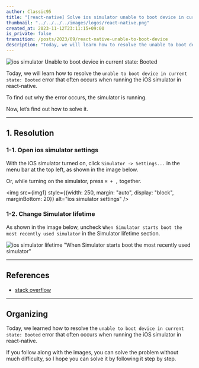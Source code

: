 ```yaml
---
author: Classic95
title: "[react-native] Solve ios simulator unable to boot device in current state: Booted error"
thumbnail: "../../../../images/logos/react-native.png"
created_at: 2023-11-12T23:11:15+09:00
is_private: false
transition: /posts/2023/09/react-native-unable-to-boot-device
description: "Today, we will learn how to resolve the unable to boot device in current state: Booted error that often occurs when running the iOS simulator in react-native."
---
```



![ios simulator Unable to boot device in current state: Booted](../../../../images/2023/09/boot-0.webp)

Today, we will learn how to resolve the `unable to boot device in current state: Booted` error that often occurs when running the iOS simulator in react-native.

To find out why the error occurs, the simulator is running.

Now, let’s find out how to solve it.

---

## 1. Resolution

### 1-1. Open ios simulator settings

With the iOS simulator turned on, click `Simulator -> Settings...` in the menu bar at the top left, as shown in the image below.

Or, while turning on the simulator, press `⌘ + ,` together.

<img src={img1} style={{width: 250, margin: "auto", display: "block", marginBottom: 20}} alt="ios simulator settings" />

### 1-2. Change Simulator lifetime

As shown in the image below, uncheck `When Simulator starts boot the most recently used simulator` in the Simulator lifetime section.

![ios simulator lifetime \"When Simulator starts boot the most recently used simulator\"](../../../../images/2023/09/boot-2.webp)

---

## References

- [stack overflow](https://stackoverflow.com/questions/24135067/unable-to-boot-device-in-current-state-booted/71249396#71249396)

---

## Organizing

Today, we learned how to resolve the `unable to boot device in current state: Booted` error that often occurs when running the iOS simulator in react-native.

If you follow along with the images, you can solve the problem without much difficulty, so I hope you can solve it by following it step by step.